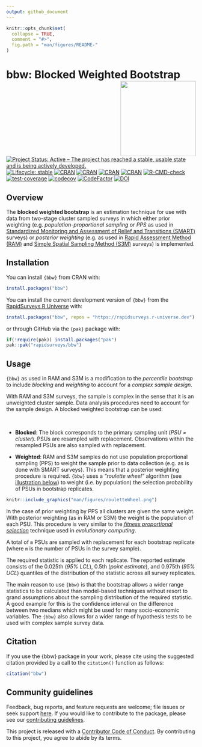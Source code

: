 ```yaml
---
output: github_document
---
```


<!-- README.md is generated from README.Rmd. Please edit that file -->

```r
knitr::opts_chunk$set(
  collapse = TRUE,
  comment = "#>",
  fig.path = "man/figures/README-"
)
```

# bbw: Blocked Weighted Bootstrap <img src="man/figures/logo.png" width="200" align="right" />

<!-- badges: start -->
[![Project Status: Active – The project has reached a stable, usable state and is being actively developed.](https://www.repostatus.org/badges/latest/active.svg)](https://www.repostatus.org/#active)
[![Lifecycle: stable](https://img.shields.io/badge/lifecycle-stable-brightgreen.svg)](https://lifecycle.r-lib.org/articles/stages.html#stable)
[![CRAN](https://img.shields.io/cran/v/bbw.svg)](https://cran.r-project.org/package=bbw)
[![CRAN](https://img.shields.io/cran/l/bbw.svg)](https://CRAN.R-project.org/package=bbw)
[![CRAN](http://cranlogs.r-pkg.org/badges/bbw)](https://CRAN.R-project.org/package=bbw)
[![CRAN](http://cranlogs.r-pkg.org/badges/grand-total/bbw)](https://CRAN.R-project.org/package=bbw)
[![R-CMD-check](https://github.com/rapidsurveys/bbw/actions/workflows/R-CMD-check.yaml/badge.svg)](https://github.com/rapidsurveys/bbw/actions/workflows/R-CMD-check.yaml)
[![test-coverage](https://github.com/rapidsurveys/bbw/actions/workflows/test-coverage.yaml/badge.svg)](https://github.com/rapidsurveys/bbw/actions/workflows/test-coverage.yaml)
[![codecov](https://codecov.io/gh/rapidsurveys/bbw/graph/badge.svg?token=edgQexvxhi)](https://app.codecov.io/gh/rapidsurveys/bbw)
[![CodeFactor](https://www.codefactor.io/repository/github/rapidsurveys/bbw/badge)](https://www.codefactor.io/repository/github/rapidsurveys/bbw)
[![DOI](https://zenodo.org/badge/117305174.svg)](https://doi.org/10.5281/zenodo.6594797)
<!-- badges: end -->

## Overview
The **blocked weighted bootstrap** is an estimation technique for use with data from two-stage cluster sampled surveys in which either prior weighting (e.g. *population-proportional sampling* or *PPS* as used in [Standardized Monitoring and Assessment of Relief and Transitions (SMART)](https://smartmethodology.org/) surveys) or *posterior weighting* (e.g. as used in [Rapid Assessment Method (RAM)](https://rapidsurveys.io/ramOPmanual/) and [Simple Spatial Sampling Method (S3M)](https://researchonline.lshtm.ac.uk/id/eprint/2572543) surveys) is implemented.

## Installation

You can install `{bbw}` from CRAN with:

```r
install.packages("bbw")
```

You can install the current development version of `{bbw}` from the [RapidSurveys R Universe](https://rapidsurveys.r-universe.dev) with:

```r
install.packages("bbw", repos = "https://rapidsurveys.r-universe.dev")
```

or through GitHub via the `{pak}` package with:

```r
if(!require(pak)) install.packages("pak")
pak::pak("rapidsurveys/bbw")
```

## Usage
`{bbw}` as used in RAM and S3M is a modification to the *percentile bootstrap* to include *blocking* and *weighting* to account for a *complex sample design*.

With RAM and S3M surveys, the sample is complex in the sense that it is an unweighted cluster sample. Data analysis procedures need to account for the sample design. A blocked weighted bootstrap can be used:

<br/>

* **Blocked**: The block corresponds to the primary sampling unit (*PSU = cluster*). PSUs are resampled with replacement. Observations within the resampled PSUs are also sampled with replacement.

* **Weighted**: RAM and S3M samples do not use population proportional sampling (PPS) to weight the sample prior to data collection (e.g. as is done with SMART surveys). This means that a posterior weighting procedure is required. `{bbw}` uses a *"roulette wheel"* algorithm (see [illustration below](#fig1)) to weight (i.e. by population) the selection probability of PSUs in bootstrap replicates.

<a name="fig1"></a>
<p align="center">
```r
knitr::include_graphics("man/figures/rouletteWheel.png")
```
</p>

In the case of prior weighting by PPS all clusters are given the same weight. With posterior weighting (as in RAM or S3M) the weight is the population of each PSU. This procedure is very similar to the [*fitness proportional selection*](https://en.wikipedia.org/wiki/Fitness_proportionate_selection) technique used in *evolutionary computing*.

A total of `m` PSUs are sampled with replacement for each bootstrap replicate (where `m` is the number of PSUs in the survey sample).

The required statistic is applied to each replicate. The reported estimate consists of the 0.025th (*95% LCL*), 0.5th (*point estimate*), and 0.975th (*95% UCL*) quantiles of the distribution of the statistic across all survey replicates.

The main reason to use `{bbw}` is that the bootstrap allows a wider range statistics to be calculated than model-based techniques without resort to grand assumptions about the sampling distribution of the required statistic. A good example for this is the confidence interval on the difference between two medians which might be used for many socio-economic variables. The `{bbw}` also allows for a wider range of hypothesis tests to be used with complex sample survey data.

## Citation

If you use the {bbw} package in your work, please cite using the suggested citation provided by a call to the `citation()` function as follows:

```r
citation("bbw")
```

## Community guidelines

Feedback, bug reports, and feature requests are welcome; file issues or seek support [here](https://github.com/rapidsurveys/bbw/issues). If you would like to contribute to the package, please see our [contributing guidelines](https://rapidsurveys.io/bbw/CONTRIBUTING.html).

This project is released with a [Contributor Code of Conduct](https://rapidsurveys.io/bbw/CODE_OF_CONDUCT.html). By contributing to this project, you agree to abide by its terms.
